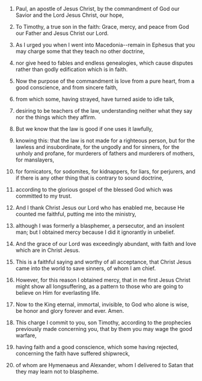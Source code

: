 
1. Paul, an apostle of Jesus Christ, by the commandment of God our Savior and the Lord Jesus Christ, our hope,

2. To Timothy, a true son in the faith: Grace, mercy, and peace from God our Father and Jesus Christ our Lord.

3. As I urged you when I went into Macedonia--remain in Ephesus that you may charge some that they teach no other doctrine,

4. nor give heed to fables and endless genealogies, which cause disputes rather than godly edification which is in faith.

5. Now the purpose of the commandment is love from a pure heart, from a good conscience, and from sincere faith,

6. from which some, having strayed, have turned aside to idle talk,

7. desiring to be teachers of the law, understanding neither what they say nor the things which they affirm.

8. But we know that the law is good if one uses it lawfully,

9. knowing this: that the law is not made for a righteous person, but for the lawless and insubordinate, for the ungodly and for sinners, for the unholy and profane, for murderers of fathers and murderers of mothers, for manslayers,

10. for fornicators, for sodomites, for kidnappers, for liars, for perjurers, and if there is any other thing that is contrary to sound doctrine,

11. according to the glorious gospel of the blessed God which was committed to my trust.

12. And I thank Christ Jesus our Lord who has enabled me, because He counted me faithful, putting me into the ministry,

13. although I was formerly a blasphemer, a persecutor, and an insolent man; but I obtained mercy because I did it ignorantly in unbelief.

14. And the grace of our Lord was exceedingly abundant, with faith and love which are in Christ Jesus.

15. This is a faithful saying and worthy of all acceptance, that Christ Jesus came into the world to save sinners, of whom I am chief.

16. However, for this reason I obtained mercy, that in me first Jesus Christ might show all longsuffering, as a pattern to those who are going to believe on Him for everlasting life.

17. Now to the King eternal, immortal, invisible, to God who alone is wise, be honor and glory forever and ever. Amen.

18. This charge I commit to you, son Timothy, according to the prophecies previously made concerning you, that by them you may wage the good warfare,

19. having faith and a good conscience, which some having rejected, concerning the faith have suffered shipwreck,

20. of whom are Hymenaeus and Alexander, whom I delivered to Satan that they may learn not to blaspheme.


